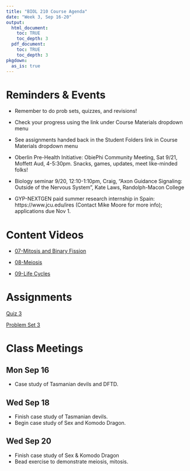 ```yaml
---
title: "BIOL 210 Course Agenda"
date: "Week 3, Sep 16-20"
output: 
  html_document:
    toc: TRUE
    toc_depth: 3
  pdf_document:
    toc: TRUE
    toc_depth: 3
pkgdown:
  as_is: true
---
```

# Reminders & Events

* Remember to do prob sets, quizzes, and revisions!
* Check your progress using the link under Course Materials dropdown menu
* See assignments handed back in the Student Folders link in Course Materials dropdown menu

* Oberlin Pre-Health Initiative: ObiePhi Community Meeting, Sat 9/21, Moffett Aud, 4-5:30pm. Snacks, games, updates, meet like-minded folks!

* Biology seminar 9/20, 12:10-1:10pm, Craig, "Axon Guidance Signaling: Outside of the Nervous System", Kate Laws, Randolph-Macon College

* GYP-NEXTGEN paid summer research internship in Spain: https://www.jcu.edu/ires (Contact Mike Moore for more info); applications due Nov 1.

# Content Videos

* [07-Mitosis and Binary Fission](https://drive.google.com/drive/folders/1TD2Kl1w4XfPaTKH-Rr4jARDMGWi5Oo9J?usp=drive_link)

* [08-Meiosis](https://drive.google.com/drive/folders/1TvZmfIA1FECe-G12ydwEoMESZpo_tm8B?usp=drive_link)

* [09-Life Cycles](https://drive.google.com/drive/folders/1UC1t0dIPKs3H7rpdKZJkI-3wTdJm_cPV?usp=drive_link)

# Assignments

[Quiz 3](https://docs.google.com/forms/d/e/1FAIpQLSe1c7Kkf5UqH1QIzTxqHBlKg8oEZ75AH84ccSO_qiUPBsbKMA/viewform?usp=sf_link)

[Problem Set 3](ps3.html)

# Class Meetings

## Mon Sep 16

* Case study of Tasmanian devils and DFTD.

## Wed Sep 18

* Finish case study of Tasmanian devils.
* Begin case study of Sex and Komodo Dragon.

## Wed Sep 20

* Finish case study of Sex & Komodo Dragon
* Bead exercise to demonstrate meiosis, mitosis.
